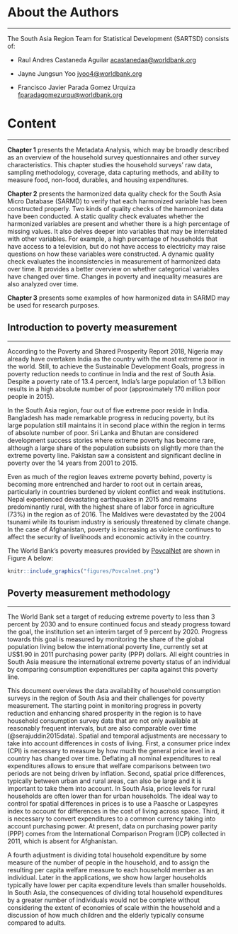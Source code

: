 # About the Authors {-}
***

The South Asia Region Team for Statistical Development (SARTSD) consists of: 

- Raul Andres Castaneda Aguilar           <acastanedaa@worldbank.org>

- Jayne Jungsun Yoo                       <jyoo4@worldbank.org>

- Francisco Javier Parada Gomez Urquiza   <fparadagomezurqu@worldbank.org>


# Content {-}
***

**Chapter 1** presents the Metadata Analysis, which may be broadly described as an overview of the household survey questionnaires and other survey characteristics. This chapter studies the household surveys’ raw data, sampling methodology, coverage, data capturing methods, and ability to measure food, non-food, durables, and housing expenditures. 

**Chapter 2** presents the harmonized data quality check for the South Asia Micro Database (SARMD) to verify that each harmonized variable has been constructed properly. Two kinds of quality checks of the harmonized data have been conducted. A static quality check evaluates whether the harmonized variables are present and whether there is a high percentage of missing values. It also delves deeper into variables that may be interrelated with other variables. For example, a high percentage of households that have access to a television, but do not have access to electricity may raise questions on how these variables were constructed. A dynamic quality check evaluates the inconsistencies in measurement of harmonized data over time. It provides a better overview on whether categorical variables have changed over time. Changes in poverty and inequality measures are also analyzed over time. 

**Chapter 3** presents some examples of how harmonized data in SARMD may be used for research purposes. 


## Introduction to poverty measurement
***

According to the Poverty and Shared Prosperity Report 2018, Nigeria may already have overtaken India as the country with the most extreme poor in the world. Still, to achieve the Sustainable Development Goals, progress in poverty reduction needs to continue in India and the rest of South Asia. Despite a poverty rate of 13.4 percent, India’s large population of 1.3 billion results in a high absolute number of poor (approximately 170 million poor people in 2015). 

In the South Asia region, four out of five extreme poor reside in India. Bangladesh has made remarkable progress in reducing poverty, but its large population still maintains it in second place within the region in terms of absolute number of poor. Sri Lanka and Bhutan are considered development success stories where extreme poverty has become rare, although a large share of the population subsists on slightly more than the extreme poverty line. Pakistan saw a consistent and significant decline in poverty over the 14 years from 2001 to 2015. 

Even as much of the region leaves extreme poverty behind, poverty is becoming more entrenched and harder to root out in certain areas, particularly in countries burdened by violent conflict and weak institutions. Nepal experienced devastating earthquakes in 2015 and remains predominantly rural, with the highest share of labor force in agriculture (73%) in the region as of 2016. The Maldives were devastated by the 2004 tsunami while its tourism industry is seriously threatened by climate change. In the case of Afghanistan, poverty is increasing as violence continues to affect the security of livelihoods and economic activity in the country. 

The World Bank’s poverty measures provided by [PovcalNet](http://iresearch.worldbank.org/PovcalNet/home.aspx) are shown in Figure A below:

```{r povcalnet, echo=FALSE, fig.cap='[A. PovcalNet](https://tab.worldbank.org/#/site/WBG/views/SAR_MNA_Poverty/PovcalNet)', fig.align='center'}
knitr::include_graphics("figures/Povcalnet.png")
```

## Poverty measurement methodology 
***

The World Bank set a target of reducing extreme poverty to less than 3 percent by 2030 and to ensure continued focus and steady progress toward the goal, the institution set an interim target of 9 percent by 2020. Progress towards this goal is measured by monitoring the share of the global population living below the international poverty line, currently set at US$1.90 in 2011 purchasing power parity (PPP) dollars. All eight countries in South Asia measure the international extreme poverty status of an individual by comparing consumption expenditures per capita against this poverty line. 

This document overviews the data availability of household consumption surveys in the region of South Asia and their challenges for poverty measurement. The starting point in monitoring progress in poverty reduction and enhancing shared prosperity in the region is to have household consumption survey data that are not only available at reasonably frequent intervals, but are also comparable over time (@serajuddin2015data). Spatial and temporal adjustments are necessary to take into account differences in costs of living. First, a consumer price index (CPI) is necessary to measure by how much the general price level in a country has changed over time. Deflating all nominal expenditures to real expenditures allows to ensure that welfare comparisons between two periods are not being driven by inflation. Second, spatial price differences, typically between urban and rural areas, can also be large and it is important to take them into account. In South Asia, price levels for rural households are often lower than for urban households. The ideal way to control for spatial differences in prices is to use a Paasche or Laspeyres index to account for differences in the cost of living across space. Third, it is necessary to convert expenditures to a common currency taking into account purchasing power. At present, data on purchasing power parity (PPP) comes from the International Comparison Program (ICP) collected in 2011, which is absent for Afghanistan. 

A fourth adjustment is dividing total household expenditure by some measure of the number of people in the household, and to assign the resulting per capita welfare measure to each household member as an individual. Later in the applications, we show how larger households typically have lower per capita expenditure levels than smaller households. In South Asia, the consequences of dividing total household expenditures by a greater number of individuals would not be complete without considering the extent of economies of scale within the household and a discussion of how much children and the elderly typically consume compared to adults. 


